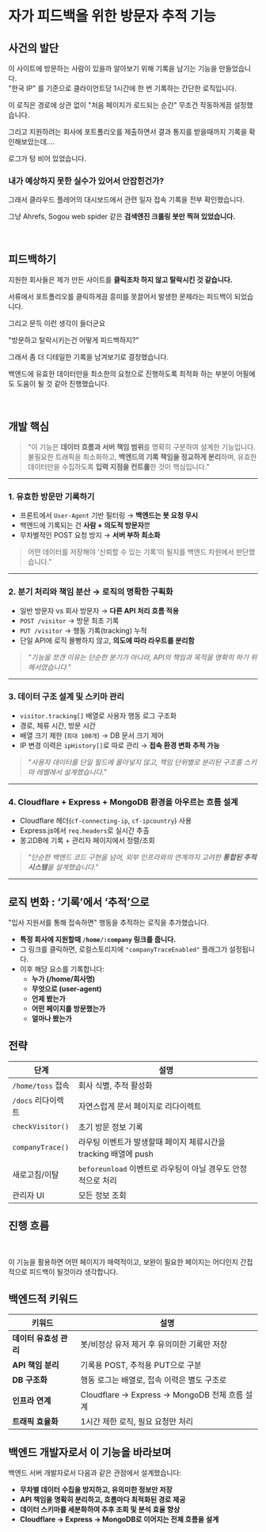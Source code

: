 
# 자가 피드백을 위한 방문자 추적 기능

## 사건의 발단

이 사이트에 방문하는 사람이 있을까 알아보기 위해 기록을 남기는 기능을 만들었습니다.<br/>
"한국 IP" 를 기준으로 클라이언트당 1시간에 한 번 기록하는 간단한 로직입니다.

이 로직은 경로에 상관 없이 "처음 페이지가 로드되는 순간" 무조건 작동하게끔 설정했습니다.

그리고 지원하려는 회사에 포트폴리오를 제출하면서 결과 통지를 받을때까지 기록을 확인해보았는데....<br/>

<span className="flex text-xl font-semibold my-10">
  로그가 텅 비어 있었습니다.
</span>

<br/>

### 내가 예상하지 못한 실수가 있어서 안잡힌건가?

그래서 클라우드 플레어의 대시보드에서 관련 일자 접속 기록을 전부 확인했습니다.<br/>

<div className="flex justify-center my-10">
  <DocsImage src={dimg.tracking.logs}/>
</div>

그냥 Ahrefs, Sogou web spider 같은 **검색엔진 크롤링 봇만 찍혀 있었습니다.**

<br/>

## 피드백하기

지원한 회사들은 제가 만든 사이트를 **클릭조차 하지 않고 탈락시킨 것 같습니다.**<br/>

서류에서 포트폴리오를 클릭하게끔 흥미를 못끌어서 발생한 문제라는 피드백이 되었습니다.

그리고 문득 이런 생각이 들더군요

<span className="flex text-xl font-semibold italic my-10">
 "방문하고 탈락시키는건 어떻게 피드백하지?"
</span>

그래서 좀 더 디테일한 기록을 남겨보기로 결정했습니다.

백엔드에 유효한 데이터만을 최소한의 요청으로 진행하도록 최적화 하는 부분이 어필에도 도움이 될 것 같아 진행했습니다.

<br/>

## 개발 핵심

> "이 기능은 **데이터 흐름과 서버 책임 범위**를 명확히 구분하여 설계한 기능입니다.
> 불필요한 트래픽을 최소화하고, **백엔드의 기록 책임을 정교하게 분리**하며,
> 유효한 데이터만을 수집하도록 **입력 지점을 컨트롤**한 것이 핵심입니다."

---

### 1. 유효한 방문만 기록하기
- 프론트에서 `User-Agent` 기반 필터링 → **백엔드는 봇 요청 무시**
- 백엔드에 기록되는 건 **사람 + 의도적 방문자**뿐
- 무차별적인 POST 요청 방지 → **서버 부하 최소화**

> 어떤 데이터를 저장해야 ‘신뢰할 수 있는 기록’이 될지를 백엔드 차원에서 판단했습니다."

---

### 2. **분기 처리와 책임 분산 → 로직의 명확한 구획화**
- 일반 방문자 vs 회사 방문자 → **다른 API 처리 흐름 적용**
- `POST /visitor` → 방문 최초 기록
- `PUT /visitor` → 행동 기록(tracking) 누적
- 단일 API에 로직 몰빵하지 않고, **의도에 따라 라우트를 분리함**

> _"기능을 쪼갠 이유는 단순한 분기가 아니라,
> API의 책임과 목적을 명확히 하기 위해서였습니다."_

---

### 3. **데이터 구조 설계 및 스키마 관리**
- `visitor.tracking[]` 배열로 사용자 행동 로그 구조화
- 경로, 체류 시간, 방문 시간
- 배열 크기 제한 (`최대 100개`) → DB 문서 크기 제어
- IP 변경 이력은 `ipHistory[]`로 따로 관리 → **접속 환경 변화 추적 가능**

> _"사용자 데이터를 단일 필드에 몰아넣지 않고,
> 책임 단위별로 분리된 구조를 스키마 레벨에서 설계했습니다."_

---

### 4. **Cloudflare + Express + MongoDB 환경을 아우르는 흐름 설계**
- Cloudflare 헤더(`cf-connecting-ip`, `cf-ipcountry`) 사용
- Express.js에서 `req.headers`로 실시간 추출
- 몽고DB에 기록 + 관리자 페이지에서 정렬/조회

> _"단순한 백엔드 코드 구현을 넘어,
> 외부 인프라와의 연계까지 고려한 **통합된 추적 시스템**을 설계했습니다."_

---

## 로직 변화 : ‘기록’에서 ‘추적’으로

"입사 지원서를 통해 접속하면" 행동을 추적하는 로직을 추가했습니다.

- **특정 회사에 지원할때 `/home/:company` 링크를 줍니다.**
- 그 링크를 클릭하면, 로컬스토리지에 `"companyTraceEnabled"` 플래그가 설정됩니다.
- 이후 해당 요소를 기록합니다:
  - **누가 (/home/회사명)**
  - **무엇으로 (user-agent)**
  - **언제 봤는가**
  - **어떤 페이지를 방문했는가**
  - **얼마나 봤는가**

## 전략

| 단계 | 설명 |
|------|------|
| `/home/toss` 접속 | 회사 식별, 추적 활성화 |
| `/docs` 리다이렉트 | 자연스럽게 문서 페이지로 리다이렉트 |
| `checkVisitor()` | 초기 방문 정보 기록 |
| `companyTrace()` | 라우팅 이벤트가 발생할때 페이지 체류시간을 tracking 배열에 push |
| 새로고침/이탈 | `beforeunload` 이벤트로 라우팅이 아닐 경우도 안정적으로 처리 |
| 관리자 UI | 모든 정보 조회 |


## 진행 흐름

<br/>

<DocsImage src={dimg.tracking.flowchart}/>

이 기능을 활용하면 어떤 페이지가 매력적이고, 보완이 필요한 페이지는 어디인지 간접적으로 피드백이 될것이라 생각합니다.


## 백엔드적 키워드

| 키워드 | 설명 |
|--------|------|
| **데이터 유효성 관리** | 봇/비정상 유저 제거 후 유의미한 기록만 저장 |
| **API 책임 분리** | 기록용 POST, 추적용 PUT으로 구분 |
| **DB 구조화** | 행동 로그는 배열로, 접속 이력은 별도 구조로 |
| **인프라 연계** | Cloudflare → Express → MongoDB 전체 흐름 설계 |
| **트래픽 효율화** | 1시간 제한 로직, 필요 요청만 처리 |



## 백엔드 개발자로서 이 기능을 바라보며

백엔드 서버 개발자로서 다음과 같은 관점에서 설계했습니다:

- **무차별 데이터 수집을 방지하고, 유의미한 정보만 저장**
- **API 책임을 명확히 분리하고, 흐름마다 최적화된 경로 제공**
- **데이터 스키마를 세분화하여 추후 조회 및 분석 효율 향상**
- **Cloudflare → Express → MongoDB로 이어지는 전체 흐름을 설계**